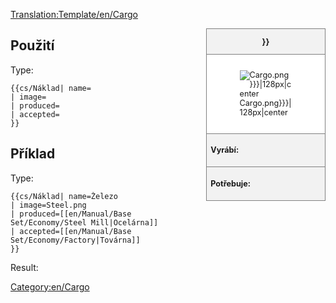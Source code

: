 [[Translation:Template/en/Cargo]]
<noinclude></noinclude><!--
--><div style="float:right; width:15em; font-size:90%; border:1px solid gray; background-color:#f2f2f2; margin-left:1em; margin-bottom:1em">
<div style="text-align:center; border-bottom:1px solid gray"><strong>{{{name|{{PAGENAME}}}}}</strong></div>
<div style="padding:1em; background-color:white">[[File:en/{{{image|Cargo.png}}}|128px|center]]</div>
<div style="border-top:1px solid gray; padding:0.5em"><strong>Vyrábí:</strong> {{{produced}}}</div>
<div style="border-top:1px solid gray; padding:0.5em"><strong>Potřebuje:</strong> {{{accepted}}}</div>
</div><noinclude>

{{en/-}}
==Použití==
Type:
<pre>{{cs/Náklad| name=
| image=
| produced=
| accepted=
}}</pre>

==Příklad==
Type:
<pre>{{cs/Náklad| name=Železo
| image=Steel.png
| produced=[[en/Manual/Base Set/Economy/Steel Mill|Ocelárna]]
| accepted=[[en/Manual/Base Set/Economy/Factory|Továrna]]
}}</pre>
Result:
{{cs/Náklad| name=Železo
| image=Steel.png
| produced=[[en/Manual/Base Set/Economy/Steel Mill|Ocelárna]]
| accepted=[[en/Manual/Base Set/Economy/Factory|Továrna]]
}}
</noinclude><includeonly>[[Category:en/Cargo]]</includeonly>